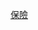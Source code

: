 {{Navbox
| name = 保險
| title = [[保險]]
| bodyclass = hlist
| state = {{{state<includeonly>|autocollapse</includeonly>}}}

| group1 = 保險類型
| list1 = {{Navbox subgroup
| group1 = [[醫療保險|醫療]]
| list1 = 
*{{link-en|意外伤亡和残疾保险|Accidental death and dismemberment insurance|意外伤亡和残疾}}
*{{link-en|牙科保險|Dental insurance|牙科}}
*{{link-en|殘疾保險|Disability insurance|殘疾}} ({{link-en|完全永久傷殘保險|Total permanent disability insurance|完全永久傷殘}})
*{{link-en|收入保障保险|Income protection insurance|收入保障}}
*[[長期照顧保險|長期照顧]]
*{{link-en|国民健康保险|National health insurance|国民健康}}
*{{link-en|支付保护保险|Payment protection insurance|支付保护}}

| group2 = [[人壽保險|人壽]]
| list2 = 
*[[Mortgage life insurance|Mortgage life]]
*{{link-en|定期人寿保险|Term life insurance|定期人寿}}
*[[Universal life insurance|Universal life]]
*[[Variable universal life insurance|Variable universal life]]
*{{link-en|终身人寿保险|Whole life insurance|终身人寿}}

| group3 = 商業
| list3 = 
*[[債券保險|債券]]
*[[Business owner's policy|Business owner]]
*[[Directors and officers liability insurance|Directors and officers liability]]
*[[Fidelity bond|Fidelity]]
*{{link-en|專業職業人賠償責任保險|Professional liability insurance|專業職業人賠償責任}}
*{{link-en|保護和賠償保險|Protection and indemnity insurance|保護和賠償}}
*{{link-en|交易信用保險|Trade credit insurance|交易信用}}
*[[Umbrella insurance|Umbrella]]

| group4 = 住宅
| list4 = 
*[[Contents insurance|Contents]]
*[[地震險|地震]]
*{{link-en|洪水保險|Flood insurance|洪水}}
*[[火災保險|火災]]
*[[Landlords' insurance|Landlords']]
*[[Lenders mortgage insurance|Lenders mortgage]]
*[[Mortgage insurance|Mortgage]]
*[[產物保險|產物]]
*[[Renters' insurance|Renters']]
*[[Title insurance|Title]]

| group5 = 运输/<br/>通信
| list5 = 
*{{link-en|航空保險|Aviation insurance|Aviation}}
*{{link-en|電腦保險|Computer insurance|電腦}}
*{{link-en|公共汽車保險|Public auto insurance|公共汽車}}
*{{link-en|海上保險|Marine insurance|海上}}
*{{link-en|衛星保險|Satellite insurance|衛星}}
*{{link-en|航運保險|Shipping insurance|航運}}
*[[旅行保險|旅行]]
*[[機動車輛保險|機動車輛]]

|group6 = 其他
| list6 = 
*[[再保險]]
*{{link-en|Casualty insurance|Casualty insurance|Casualty}}
*[[犯罪保險|犯罪]]
*{{link-en|Crop insurance|Crop insurance|Crop}}
*{{link-en|Divorce insurance|Divorce insurance|Divorce}}
*{{link-en|Group insurance|Group insurance|Group}}
*[[責任保險|責任]]
*[[工程保險|工程]]
*{{link-en|No-fault insurance|No-fault insurance|No-fault}}
*[[寵物保險|寵物]]
*{{link-en|恐怖主義保險|Terrorism insurance|恐怖主義}}
*{{link-en|工資保險|Wage insurance|工資}}
*{{link-en|戰爭保險|War risk insurance|戰爭}}
*{{link-en|天氣保險|Weather insurance|天氣}}
*{{link-en|勞動者災害補償保險|Workers' compensation|勞動者災害補償}}
*[[Takaful]]([[伊斯蘭教]]的保險)

}}<!-- End of "Types of insurance" group -->

| group2 = 保險契約和法律
| list2 = 
*[[保險契約]]
*[[保險法]]
*[[健康保險便利和責任法案]]([[美國]])
*[[保險欺詐]]

| group3 = 其他
| list3 = 
*{{link-en|保險歷史|History of insurance|歷史}}
*{{link-en|單位保險基金|Unitised insurance fund|單位保險基金}}

| below = 
*'''[[:Category:保險|分類]]'''
*'''[[Outline of finance#Insurance|主題列表]]'''

}}<noinclude>
{{documentation|content=

==用法==
{{collapsible option}}
}}
[[Category: 金融公司模板|保險]] 
</noinclude>